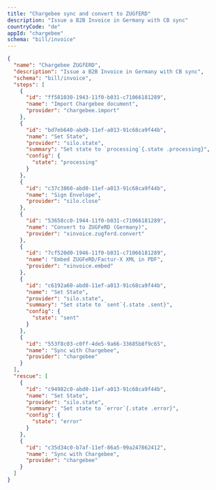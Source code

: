 ```yaml
---
title: "Chargebee sync and convert to ZUGfERD"
description: "Issue a B2B Invoice in Germany with CB sync"
countryCode: "de"
appId: "chargebee"
schema: "bill/invoice"
---
```


```json Example Chargebee ZUGfERD workflow
{
  "name": "Chargebee ZUGfERD",
  "description": "Issue a B2B Invoice in Germany with CB sync",
  "schema": "bill/invoice",
  "steps": [
    {
      "id": "ff581030-1943-11f0-b031-c71066181289",
      "name": "Import Chargebee document",
      "provider": "chargebee.import"
    },
    {
      "id": "bd7eb640-abd0-11ef-a013-91c68ca9f44b",
      "name": "Set State",
      "provider": "silo.state",
      "summary": "Set state to `processing`{.state .processing}",
      "config": {
        "state": "processing"
      }
    },
    {
      "id": "c37c3860-abd0-11ef-a013-91c68ca9f44b",
      "name": "Sign Envelope",
      "provider": "silo.close"
    },
    {
      "id": "53658cc0-1944-11f0-b031-c71066181289",
      "name": "Convert to ZUGFeRD (Germany)",
      "provider": "xinvoice.zugferd.convert"
    },
    {
      "id": "7cf520d0-1946-11f0-b031-c71066181289",
      "name": "Embed ZUGFeRD/Factur-X XML in PDF",
      "provider": "xinvoice.embed"
    },
    {
      "id": "c6192a60-abd0-11ef-a013-91c68ca9f44b",
      "name": "Set State",
      "provider": "silo.state",
      "summary": "Set state to `sent`{.state .sent}",
      "config": {
        "state": "sent"
      }
    },
    {
      "id": "553f8c03-c0ff-4de5-9a66-33685b8f9c65",
      "name": "Sync with Chargebee",
      "provider": "chargebee"
    }
  ],
  "rescue": [
    {
      "id": "c94982c0-abd0-11ef-a013-91c68ca9f44b",
      "name": "Set State",
      "provider": "silo.state",
      "summary": "Set state to `error`{.state .error}",
      "config": {
        "state": "error"
      }
    },
    {
      "id": "c35d34c0-b7af-11ef-86a5-99a247862412",
      "name": "Sync with Chargebee",
      "provider": "chargebee"
    }
  ]
}

```